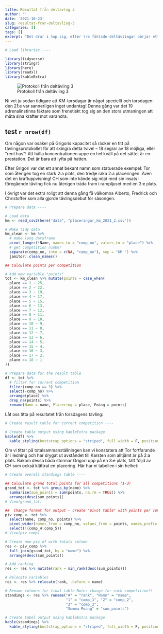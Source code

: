 ```yaml
---
title: Resultat från deltävlng 3
author: ''
date: '2021-10-23'
slug: resultat-fran-deltavling-3
categories: []
tags: []
excerpt: "Det drar i hop sig, efter tre fäktade deltävlingar börjar ett mönster träda fram: Grigor är svår att rå på och Tor lämnar ogärna ifrån sig 2:a platsen."
---
```


```r

# Load libraries ----

library(tidyverse)
library(stringr)
library(here)
library(readxl)
library(kableExtra)


```

![Protokoll från deltävling 3](km3_tabl%C3%A5.jpg)

Ni vet ju sedan tidigare att KM-torsdagar är något speciellt och torsdagen den 21:e var sannerligen inget undantag! Denna gång var det 19 adrenalinstinna fäktare som frenetiskt tog sig an den stora utmaningen att mäta sina krafter mot varandra.

## test `r nrow(df)`

Om någon var osäker på Grigoris kapacitet så räcker en titt på tävlingsprotokollet för att skingra detta tvivel -- 18 segrar av 18 möjliga, eller "rent hus"! Att hålla koncentrationen uppe en hel kväll på det sättet är en prestation. Det är bara att lyfta på hatten.

Efter Grigori var det ett annat bekant namn som statuerade exempel: Tor som återigen tog en stark 2:a plats, den tredje raka 2:a placeringen. Även det en kraftuppvisning! CH som inte kände sig nöjd med sin insats i föregående tävling fick nu återigen träda fram i rampljuset med en 3:e plats.

I övrigt var det extra roligt att denna gång få välkomna Alberto, Fredrick och Christoffer som alla gjorde tävlingsdebut för säsongen.

```r

# Prepare data ----

# Load data
km <- read_csv2(here("data", "placeringar_km_2021_2.csv"))

# Make tidy data
km_clean <- km %>%
  # make long dataframe
  pivot_longer(!Name, names_to = "comp_no", values_to = "place") %>% 
  # get competition number
  separate(comp_no, into = c(NA, "comp_no"), sep = "KM ") %>%
  janitor::clean_names()

## Calculate points per competition

# Add new variable "points"
tot <- km_clean %>% mutate(points = case_when(
  place == 1 ~ 25,
  place == 2 ~ 22,
  place == 3 ~ 19,
  place == 4 ~ 17,
  place == 5 ~ 15,
  place == 6 ~ 13,
  place == 7 ~ 12,
  place == 8 ~ 11,
  place == 9 ~ 10,
  place == 10 ~ 9,
  place == 11 ~ 8,
  place == 12 ~ 7,
  place == 13 ~ 6,
  place == 14 ~ 5,
  place == 15 ~ 4,
  place == 16 ~ 3,
  place == 17 ~ 2,
  place >= 18 ~ 1
))

# Prepare data for the result table
df <- tot %>% 
  # filter for current competition
  filter(comp_no == 3) %>%
  select(-comp_no) %>% 
  arrange(place) %>% 
  drop_na(points) %>% 
  rename(Namn = name, Placering = place, Poäng = points)
```

Låt oss titta på resultatet från torsdagens tävling:

```r

# Create result table for current competition ----

# Create table output using kableExtra package
kable(df) %>%
  kable_styling(bootstrap_options = "striped", full_width = F, position = "left")
```

Om vi tittar på totalsammanställningen kan vi konstatera att Tor fortfarande är i ledning och har drygat ut avståndet till Karsten som alltjämt är på 2:a plats. Bakom dessa båda stormar Grigori upp på en 3:e plats, tätt följd av CH som också klättrat en placering. Här har ni tabellen i sin helhet:

```r

# Create overall standings table ----

## Calculate grand total points for all competitions (1-3)
grand_tot <- tot %>% group_by(name) %>%
  summarise(sum_points = sum(points, na.rm = TRUE)) %>% 
  arrange(desc(sum_points))
# View(grand_tot)

##  Change format for output - create "pivot table" with points per competition
piv_comp <- tot %>% 
  select(name, comp_no, points) %>% 
  pivot_wider(names_from = comp_no, values_from = points, names_prefix = "comp_") %>% 
  select(!(comp_4:comp_5))
# View(piv_comp)

# Create new piv df with totals column
res <- piv_comp %>%
  full_join(grand_tot, by = "name") %>% 
  arrange(desc(sum_points))

# Add ranking
res <- res %>% mutate(rank = min_rank(desc(sum_points)))

# Relocate variables
res <- res %>% relocate(rank, .before = name)

# Rename columns for final table Note: change for each competition!!
standings <- res %>% rename("#" = "rank", "Namn" = "name", 
                            "1" = "comp_1", "2" = "comp_2",
                            "3" = "comp_3",
                            "Summa Poäng" = "sum_points")

# Create tabel output using kableExtra package
kable(standings) %>%
  kable_styling(bootstrap_options = "striped", full_width = F, position = "left")
```
